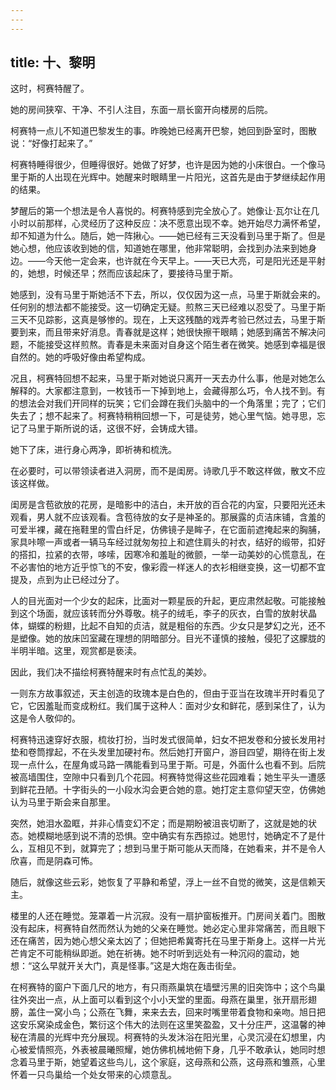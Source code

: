 ```yaml
---
---
---
```

title: 十、黎明
---




这时，柯赛特醒了。

她的房间狭窄、干净、不引人注目，东面一扇长窗开向楼房的后院。

柯赛特一点儿不知道巴黎发生的事。昨晚她已经离开巴黎，她回到卧室时，图散说：“好像打起来了。”

柯赛特睡得很少，但睡得很好。她做了好梦，也许是因为她的小床很白。一个像马里于斯的人出现在光辉中。她醒来时眼睛里一片阳光，这首先是由于梦继续起作用的结果。

梦醒后的第一个想法是令人喜悦的。柯赛特感到完全放心了。她像让·瓦尔让在几小时以前那样，心灵经历了这种反应：决不愿意出现不幸。她开始尽力满怀希望，却不知道为什么。随后，她一阵揪心。——她已经有三天没看到马里于斯了。但是她心想，他应该收到她的信，知道她在哪里，他非常聪明，会找到办法来到她身边。——今天他一定会来，也许就在今天早上。——天已大亮，可是阳光还是平射的，她想，时候还早；然而应该起床了，要接待马里于斯。

她感到，没有马里于斯她活不下去，所以，仅仅因为这一点，马里于斯就会来的。任何别的想法都不能接受。这一切确定无疑。煎熬三天已经难以忍受了。马里于斯三天不见踪影，这真是够惨的。现在，上天这残酷的戏弄考验已然过去，马里于斯要到来，而且带来好消息。青春就是这样；她很快擦干眼睛；她感到痛苦不解决问题，不能接受这样煎熬。青春是未来面对自身这个陌生者在微笑。她感到幸福是很自然的。她的呼吸好像由希望构成。

况且，柯赛特回想不起来，马里于斯对她说只离开一天去办什么事，他是对她怎么解释的。大家都注意到，一枚钱币一下掉到地上，会藏得那么巧，令人找不到。有的想法会对我们开同样的玩笑；它们会蹲在我们头脑中的一个角落里；完了；它们失去了；想不起来了。柯赛特稍稍回想一下，可是徒劳，她心里气恼。她寻思，忘记了马里于斯所说的话，这很不好，会铸成大错。

她下了床，进行身心两净，即祈祷和梳洗。

在必要时，可以带领读者进入洞房，而不是闺房。诗歌几乎不敢这样做，散文不应该这样做。

闺房是含苞欲放的花房，是暗影中的洁白，未开放的百合花的内室，只要阳光还未观看，男人就不应该观看。含苞待放的女子是神圣的。那展露的贞洁床铺，含羞的可爱半裸，藏在拖鞋里的雪白纤足，仿佛镜子是眸子，在它面前遮掩起来的胸脯，家具咔嚓一声或者一辆马车经过就匆匆拉上和遮住肩头的衬衣，结好的缎带，扣好的搭扣，拉紧的衣带，哆嗦，因寒冷和羞耻的微颤，一举一动美妙的心慌意乱，在不必害怕的地方近乎惊飞的不安，像彩霞一样迷人的衣衫相继变换，这一切都不宜提及，点到为止已经过分了。

人的目光面对一个少女的起床，比面对一颗星辰的升起，更应肃然起敬。可能接触到这个场面，就应该转而分外尊敬。桃子的绒毛，李子的灰衣，白雪的放射状晶体，蝴蝶的粉翅，比起不自知的贞洁，就是粗俗的东西。少女只是梦幻之光，还不是塑像。她的放床凹室藏在理想的阴暗部分。目光不谨慎的接触，侵犯了这朦胧的半明半暗。这里，观赏都是亵渎。

因此，我们决不描绘柯赛特醒来时有点忙乱的美妙。

一则东方故事叙述，天主创造的玫瑰本是白色的，但由于亚当在玫瑰半开时看见了它，它因羞耻而变成粉红。我们属于这种人：面对少女和鲜花，感到呆住了，认为这是令人敬仰的。

柯赛特迅速穿好衣服，梳妆打扮，当时发式很简单，妇女不把发卷和分披长发用衬垫和卷筒撑起，不在头发里加硬衬布。然后她打开窗户，游目四望，期待在街上发现一点什么，在屋角或马路一隅能看到马里于斯。可是，外面什么也看不到。后院被高墙围住，空隙中只看到几个花园。柯赛特觉得这些花园难看；她生平头一遭感到鲜花丑陋。十字街头的一小段水沟会更合她的意。她打定主意仰望天空，仿佛她认为马里于斯会来自那里。

突然，她泪水盈眶，并非心情变幻不定；而是期盼被沮丧切断了，这就是她的状态。她模糊地感到说不清的恐惧。空中确实有东西掠过。她思忖，她确定不了是什么，互相见不到，就算完了；想到马里于斯可能从天而降，在她看来，并不是令人欣喜，而是阴森可怖。

随后，就像这些云彩，她恢复了平静和希望，浮上一丝不自觉的微笑，这是信赖天主。

楼里的人还在睡觉。笼罩着一片沉寂。没有一扇护窗板推开。门房间关着门。图散没有起床，柯赛特自然而然认为她的父亲在睡觉。她必定心里非常痛苦，而且眼下还在痛苦，因为她心想父亲太凶了；但她把希冀寄托在马里于斯身上。这样一片光芒肯定不可能稍纵即逝。她在祈祷。她不时听到远处有一种沉闷的震动，她想：“这么早就开关大门，真是怪事。”这是大炮在轰击街垒。

在柯赛特的窗户下面几尺的地方，有只雨燕巢筑在墙壁污黑的旧突饰中；这个鸟巢往外突出一点，从上面可以看到这个小小天堂的里面。母燕在巢里，张开扇形翅膀，盖住一窝小鸟；公燕在飞舞，来来去去，回来时嘴里带着食物和亲吻。旭日把这安乐窝染成金色，繁衍这个伟大的法则在这里笑盈盈，又十分庄严，这温馨的神秘在清晨的光辉中充分展现。柯赛特的头发沐浴在阳光里，心灵沉浸在幻想里，内心被爱情照亮，外表被晨曦照耀，她仿佛机械地俯下身，几乎不敢承认，她同时想念着马里于斯，她望着这些鸟儿，这个家庭，这母燕和公燕，这母燕和雏燕，心里怀着一只鸟巢给一个处女带来的心烦意乱。